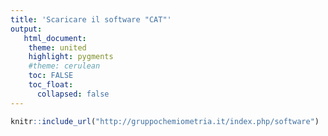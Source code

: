 ```yaml
---
title: 'Scaricare il software "CAT"'
output:
   html_document:
    theme: united
    highlight: pygments
    #theme: cerulean
    toc: FALSE
    toc_float:
      collapsed: false
---
```



```r
knitr::include_url("http://gruppochemiometria.it/index.php/software")
```


